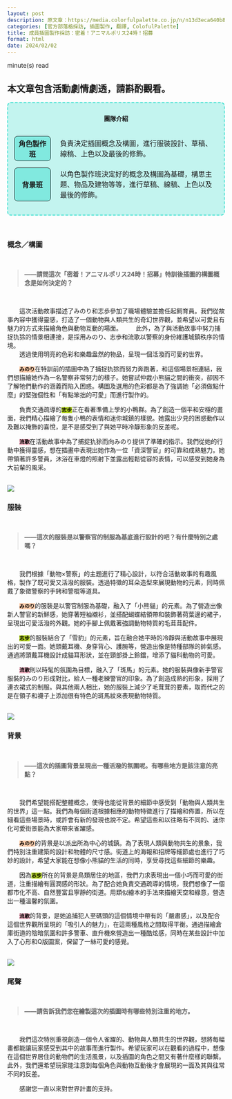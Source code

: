 ```yaml
---
layout: post
description: 原文章：https://media.colorfulpalette.co.jp/n/n13d3eca640b8 | 此篇訪談翻譯僅作為個人練習。
categories: [官方部落格採訪, 插圖製作, 翻譯, ColofulPalette]
title: 成員插圖製作採訪：密着！アニマルポリス24時！招募
format: html
date: 2024/02/02
---
```


<script type="module" src="main.js"></script>
<span id="reading-tag"><span id="time"></span> minute(s) read</span>

::: {.callout-warning appearance="simple"}
## 本文章包含活動劇情劇透，請斟酌觀看。
:::
<div style="border:2px turquoise dashed;padding:0px 12px 0px 12px;border-radius:8px;background-color:rgba(64,224,208, 0.3) !important;" class="team-info">
<p style="text-align:center;font-weight:bold;margin-top:25px">團隊介紹</p>
<table style="border:none;border-collapse: separate;border-spacing: 2px 15px;">
<tr style="border:none;background-color:transparent;">
<th style="text-align:center;width:18%; border:1px solid;border-radius:8px;background-color:rgba(64,224,208, 0.5)">角色製作班</th>
<td style="border:none;padding-left:20px">負責決定插圖概念及構圖，進行服裝設計、草稿、線稿、上色以及最後的修飾。</td>
</tr>
<tr style="border:none;background-color:transparent;background-color:transparent;">
<th style="text-align:center;border:1px solid;border-radius:8px;background-color:rgba(64,224,208, 0.5)">背景班</th>
<td style="border:none;padding-left:20px">以角色製作班決定好的概念及構圖為基礎，構思主題、物品及建物等等，進行草稿、線稿、上色以及最後的修飾。</td>
</tr>
</table>
</div>


<br>

### 概念／構圖
<br>
<blockquote style="font-weight:bold;">——請問這次「密着！アニマルポリス24時！招募」特訓後插圖的構圖概念是如何決定的？ </blockquote>
<br>

&emsp;&emsp;這次活動故事描述了みのり和志歩參加了職場體驗並擔任起飼育員。我們從故事內容中獲得靈感，打造了一個動物與人類共生的奇幻世界觀，並希望以可愛且有魅力的方式來描繪角色與動物互動的場面。
&emsp;&emsp;此外，為了與活動故事中努力捕捉犰狳的情景相連接，是採用みのり、志歩和流歌以警察的身份維護城鎮秩序的情境。<br>
&emsp;&emsp;透過使用明亮的色彩和樂趣盎然的物品，呈現一個活潑而可愛的世界。

&emsp;&emsp;<code style="background-color:#FFCCAA"><span style="color:black;font-weight:bold;">みのり</span></code>在特訓前的插圖中為了捕捉犰狳而努力奔跑著，和這個場景相連結，我們想描繪她作為一名警察非常努力的樣子。她嘗試仲裁小熊貓之間的衝突，卻因不了解牠們動作的涵義而陷入困惑。構圖及選用的色彩都是為了強調她「必須做點什麼」的堅強個性和「有點笨拙的可愛」而進行製作的。

&emsp;&emsp;負責交通疏導的<code style="background-color:#BBDD22"><span style="color:black;font-weight:bold;">志步</span></code>正在看著準備上學的小鴨群。為了創造一個平和安穩的畫面，我們精心描繪了每隻小鴨的表情和迷你城鎮的樣貌。她露出少見的困惑動作以及難以掩飾的喜悅，是不是感受到了與她平時冷靜形象的反差呢。

&emsp;&emsp;<code style="background-color:#FFBBCC;"><span style="color:black;font-weight:bold;">流歌</span></code>在活動故事中為了捕捉犰狳而向みのり提供了準確的指示。我們從她的行動中獲得靈感，想在插畫中表現出她作為一位「資深警官」的可靠和成熟魅力。她帶領著許多警員，沐浴在車燈的照射下並露出輕鬆從容的表情，可以感受到她身為大前輩的風采。

<br>
<img src="https://assets.st-note.com/img/1703658526552-ugt2eTvYi2.png?width=2000&height=2000&fit=bounds&format=jpg&quality=85">
<br>

### 服裝

<br>
<blockquote style="font-weight:bold;">——這次的服裝是以警察官的制服為基底進行設計的吧？有什麼特別之處嗎？ </blockquote>
<br>


&emsp;&emsp;我們根據「動物×警察」的主題進行了精心設計，以符合活動故事的有趣風格，製作了既可愛又活潑的服裝。透過特徵的耳朵造型來展現動物的元素，同時佩戴了象徵警察的手銬和警棍等道具。

&emsp;&emsp;<code style="background-color:#FFCCAA"><span style="color:black;font-weight:bold;">みのり</span></code>的服裝是以警官制服為基礎，融入了「小熊貓」的元素。為了營造出像新人警官的新鮮感，她穿著短袖襯衫，並搭配蝴蝶結領帶和裝飾著荷葉邊的裙子，呈現出可愛活潑的外觀。她的手腳上佩戴著強調動物特質的毛茸茸配件。

&emsp;&emsp;<code style="background-color:#BBDD22"><span style="color:black;font-weight:bold;">志步</span></code>的服裝結合了「雪豹」的元素，旨在融合她平時的冷靜與活動故事中展現出的可愛一面。她頭戴耳機、身穿背心、護腕等，營造出像是特種部隊的帥氣感。通過將頭戴耳機設計成貓耳形狀，並在頸部掛上鈴鐺，增添了貓科動物的可愛。

&emsp;&emsp;<code style="background-color:#FFBBCC;"><span style="color:black;font-weight:bold;">流歌</span></code>則以時髦的氛圍為目標，融入了「斑馬」的元素。她的服裝與像新手警官服裝的みのり形成對比，給人一種老練警官的印象。為了創造成熟的形象，採用了連衣裙式的制服。與其他兩人相比，她的服裝上減少了毛茸茸的要素，取而代之的是在領子和襪子上添加很有特色的斑馬紋來表現動物特質。

<br>
<img src="https://assets.st-note.com/img/1703658585497-Ls1duCCKdz.png?width=2000&height=2000&fit=bounds&format=jpg&quality=85">
<br>

### 背景

<br>
<blockquote style="font-weight:bold;"> ——這次的插圖背景呈現出一種活潑的氛圍呢。有哪些地方是該注意的亮點？ </blockquote>
<br>

&emsp;&emsp;我們希望能搭配整體概念，使得也能從背景的細節中感受到「動物與人類共生的世界」這一點。我們為每個街道根據相應的動物特徵進行了描繪和佈置，所以在細看這些場景時，或許會有新的發現也說不定。希望這些和以往略有不同的、迷你化可愛街景能為大家帶來雀躍感。

&emsp;&emsp;<code style="background-color:#FFCCAA"><span style="color:black;font-weight:bold;">みのり</span></code>的背景是以派出所為中心的城鎮。為了表現人類與動物共生的景象，我們特別注重建築的設計和物體的尺寸感。街道上的海報和招牌等細節處也進行了巧妙的設計，希望大家能在想像小熊貓的生活的同時，享受尋找這些細節的樂趣。

&emsp;&emsp;因為<code style="background-color:#BBDD22"><span style="color:black;font-weight:bold;">志步</span></code>所在的背景是鳥類居住的地區，我們力求表現出一個小巧而可愛的街道，注重描繪有圓潤感的形狀。為了配合她負責交通疏導的情境，我們想像了一個都市化不高、自然豐富且寧靜的街道。用類似繪本的手法來描繪天空和綠意，營造出一種溫馨的氛圍。

&emsp;&emsp;<code style="background-color:#FFBBCC;"><span style="color:black;font-weight:bold;">流歌</span></code>的背景，是她追捕犯人至碼頭的這個情境中帶有的「嚴肅感」，以及配合這個世界觀所呈現的「吸引人的魅力」，在這兩種風格之間取得平衡。通過描繪倉庫街道的陰暗氛圍和許多警車、直升機來營造出一種酷炫感，同時在某些設計中加入了心形和Q版圖案，保留了一絲可愛的感覺。

<br>
<img src="https://assets.st-note.com/img/1703658650140-XxnUc6xLKi.png?width=2000&height=2000&fit=bounds&format=jpg&quality=85">
<br>

### 尾聲

<br>
<blockquote style="font-weight:bold;">——請告訴我們您在繪製這次的插圖時有哪些特別注重的地方。  </blockquote>
<br>

&emsp;&emsp;我們這次特別重視創造一個令人雀躍的、動物與人類共生的世界觀，想將每幅畫都能讓玩家感受到其中的故事而進行製作。希望玩家可以在觀看的過程中，想像在這個世界居住的動物們的生活風景，以及插圖的角色之間又有著什麼樣的聯繫。此外，我們還希望玩家能注意到每個角色與動物互動後才會展現的一面及其與往常不同的反差。

&emsp;&emsp;感謝您一直以來對世界計畫的支持。